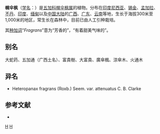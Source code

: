 {{Speciesbox
| image = Heteropanax fragrans - Chengdu Botanical Garden - Chengdu, China - DSC03586.JPG
| genus = Heteropanax
| species = fragrans
| authority = (Roxb.) Seem., 1866
| subdivision_ranks =[[变种|变种]]
| subdivision =
* 幌伞枫 ''H. f.'' var. ''fragrans''
* [[心叶幌伞枫|心叶幌伞枫]] ''H. f.'' var. ''subcordatus''
* [[狭叶幌伞枫|狭叶幌伞枫]] ''H. f.'' var. ''attenuatus''
}}

'''幌伞枫'''（[[学名|学名]]：{{lang|la|''Heteropanax fragrans''}}）是[[五加科|五加科]][[幌伞枫属|幌伞枫属]]的植物。分布在[[印度尼西亚|印度尼西亚]]、[[锡金|锡金]]、[[孟加拉|孟加拉]]、[[不丹|不丹]]、[[印度|印度]]、[[缅甸|缅甸]]以及[[中国大陆|中国大陆]]的[[广西|广西]]、[[广东|广东]]、[[云南|云南]]等地，生长于海拔300米至1,000米的地区，常生长在森林中，目前已由人工引种栽培。

其[[种加词|种加词]]“''Fragrans''”意为“芳香的”，“有着甜美气味的”。

== 别名 ==
大蛇药、五加通（广西土名）、富貴樹、大富貴、廣傘楓、涼傘木、火通木

== 异名 ==
* Heteropanax fragrans (Roxb.) Seem. var. attenuatus C. B. Clarke

== 参考文献 ==
<div class="references-small">
* {{cite web| url =http://www.bioinfo.cn/db05/KmzwSpecies.php?action=view&id=1517| title =幌伞枫（原变种）| work =《中国高等植物数据库全库》| publisher =中国科学院微生物研究所| author =昆明植物研究所| accessdate =2009-02-22| deadurl =yes| archiveurl =https://web.archive.org/web/20160305043653/http://www.bioinfo.cn/db05/KmzwSpecies.php?action=view&id=1517| archivedate =2016-03-05}}
</div>
{{Taxonbar|from=Q11060539}}

[[Category:幌伞枫属|H]]
[[Category:1866年描述的植物|H]]


{{Apiales-stub}}
